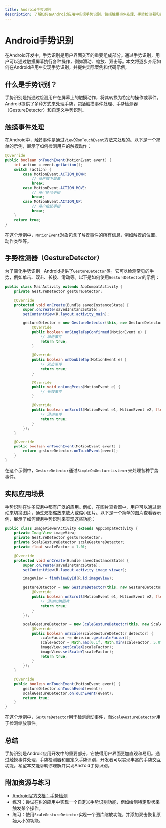 ```yaml
---
title: Android手势识别
description: 了解如何在Android应用中实现手势识别，包括触摸事件处理、手势检测器和实际应用场景。
---
```


# Android手势识别

在Android开发中，手势识别是用户界面交互的重要组成部分。通过手势识别，用户可以通过触摸屏幕执行各种操作，例如滑动、缩放、双击等。本文将逐步介绍如何在Android应用中实现手势识别，并提供实际案例和代码示例。

## 什么是手势识别？

手势识别是指通过检测用户在屏幕上的触摸动作，将其转换为特定的操作或事件。Android提供了多种方式来处理手势，包括触摸事件处理、手势检测器（GestureDetector）和自定义手势识别。

## 触摸事件处理

在Android中，触摸事件是通过`View`的`onTouchEvent`方法来处理的。以下是一个简单的示例，展示了如何检测用户的触摸动作：

```java
@Override
public boolean onTouchEvent(MotionEvent event) {
    int action = event.getAction();
    switch (action) {
        case MotionEvent.ACTION_DOWN:
            // 用户按下屏幕
            break;
        case MotionEvent.ACTION_MOVE:
            // 用户移动手指
            break;
        case MotionEvent.ACTION_UP:
            // 用户抬起手指
            break;
    }
    return true;
}
```

在这个示例中，`MotionEvent`对象包含了触摸事件的所有信息，例如触摸的位置、动作类型等。

## 手势检测器（GestureDetector）

为了简化手势识别，Android提供了`GestureDetector`类。它可以检测常见的手势，例如单击、双击、长按、滑动等。以下是如何使用`GestureDetector`的示例：

```java
public class MainActivity extends AppCompatActivity {
    private GestureDetector gestureDetector;

    @Override
    protected void onCreate(Bundle savedInstanceState) {
        super.onCreate(savedInstanceState);
        setContentView(R.layout.activity_main);

        gestureDetector = new GestureDetector(this, new GestureDetector.SimpleOnGestureListener() {
            @Override
            public boolean onSingleTapConfirmed(MotionEvent e) {
                // 单击事件
                return true;
            }

            @Override
            public boolean onDoubleTap(MotionEvent e) {
                // 双击事件
                return true;
            }

            @Override
            public void onLongPress(MotionEvent e) {
                // 长按事件
            }

            @Override
            public boolean onScroll(MotionEvent e1, MotionEvent e2, float distanceX, float distanceY) {
                // 滑动事件
                return true;
            }
        });
    }

    @Override
    public boolean onTouchEvent(MotionEvent event) {
        return gestureDetector.onTouchEvent(event);
    }
}
```

在这个示例中，`GestureDetector`通过`SimpleOnGestureListener`来处理各种手势事件。

## 实际应用场景

手势识别在许多应用中都有广泛的应用。例如，在图片查看器中，用户可以通过滑动来切换图片，通过双指缩放来放大或缩小图片。以下是一个简单的图片查看器示例，展示了如何使用手势识别来实现这些功能：

```java
public class ImageViewerActivity extends AppCompatActivity {
    private ImageView imageView;
    private GestureDetector gestureDetector;
    private ScaleGestureDetector scaleGestureDetector;
    private float scaleFactor = 1.0f;

    @Override
    protected void onCreate(Bundle savedInstanceState) {
        super.onCreate(savedInstanceState);
        setContentView(R.layout.activity_image_viewer);

        imageView = findViewById(R.id.imageView);

        gestureDetector = new GestureDetector(this, new GestureDetector.SimpleOnGestureListener() {
            @Override
            public boolean onScroll(MotionEvent e1, MotionEvent e2, float distanceX, float distanceY) {
                // 滑动切换图片
                return true;
            }
        });

        scaleGestureDetector = new ScaleGestureDetector(this, new ScaleGestureDetector.SimpleOnScaleGestureListener() {
            @Override
            public boolean onScale(ScaleGestureDetector detector) {
                scaleFactor *= detector.getScaleFactor();
                scaleFactor = Math.max(0.1f, Math.min(scaleFactor, 5.0f));
                imageView.setScaleX(scaleFactor);
                imageView.setScaleY(scaleFactor);
                return true;
            }
        });
    }

    @Override
    public boolean onTouchEvent(MotionEvent event) {
        gestureDetector.onTouchEvent(event);
        scaleGestureDetector.onTouchEvent(event);
        return true;
    }
}
```

在这个示例中，`GestureDetector`用于检测滑动事件，而`ScaleGestureDetector`用于检测缩放事件。

## 总结

手势识别是Android应用开发中的重要部分，它使得用户界面更加直观和易用。通过触摸事件处理、手势检测器和自定义手势识别，开发者可以实现丰富的手势交互功能。希望本文能帮助你理解并实现Android手势识别。

## 附加资源与练习

- [Android官方文档：手势检测](https://developer.android.com/training/gestures)
- 练习：尝试在你的应用中实现一个自定义手势识别功能，例如绘制特定形状来触发某个操作。
- 练习：使用`ScaleGestureDetector`实现一个图片缩放功能，并添加双击恢复原始大小的功能。
